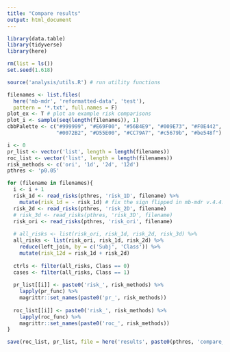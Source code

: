 ```yaml
---
title: "Compare results"
output: html_document
---
```


```r
library(data.table)
library(tidyverse)
library(here)
```

```r
rm(list = ls())
set.seed(1.618)

source('analysis/utils.R') # run utility functions

filenames <- list.files(
  here('mb-mdr', 'reformatted-data', 'test'), 
  pattern = '*.txt', full.names = F)
plot_ex <- T # plot an example risk comparisons
plot_i <- sample(seq(length(filenames)), 1)
cbbPalette <- c("#999999", "#E69F00", "#56B4E9", "#009E73", "#F0E442", 
                "#0072B2", "#D55E00", "#CC79A7", "#c5679b", "#be548f")
```


```r
i <- 0
pr_list <- vector('list', length = length(filenames))
roc_list <- vector('list', length = length(filenames))
risk_methods <- c('ori', '1d', '2d', '12d')
pthres <- 'p0.05'

for (filename in filenames){
  i <- i + 1
  risk_1d <- read_risks(pthres, 'risk_1D', filename) %>%
    mutate(risk_1d = - risk_1d) # fix the sign flipped in mb-mdr v.4.4.1
  risk_2d <- read_risks(pthres, 'risk_2D', filename)
  # risk_3d <- read_risks(pthres, 'risk_3D', filename)
  risk_ori <- read_risks(pthres, 'risk_ori', filename)
  
  # all_risks <- list(risk_ori, risk_1d, risk_2d, risk_3d) %>%
  all_risks <- list(risk_ori, risk_1d, risk_2d) %>%
    reduce(left_join, by = c('Subj', 'Class')) %>%
    mutate(risk_12d = risk_1d + risk_2d)
  
  ctrls <- filter(all_risks, Class == 0)
  cases <- filter(all_risks, Class == 1)
  
  pr_list[[i]] <- paste0('risk_', risk_methods) %>%
    lapply(pr_func) %>%
    magrittr::set_names(paste0('pr_', risk_methods))
  
  roc_list[[i]] <- paste0('risk_', risk_methods) %>%
    lapply(roc_func) %>%
    magrittr::set_names(paste0('roc_', risk_methods))
}

save(roc_list, pr_list, file = here('results', paste0(pthres, 'compare_results.Rdata')))
```

